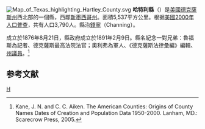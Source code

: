 {{noteTA
|T=zh-hans:哈特利县 (得克萨斯州);zh-hk:哈特利縣 (德克薩斯州);zh-tw:哈特利郡 (德克薩斯州);
}}
[[File:Map_of_Texas_highlighting_Hartley_County.svg|right]]
'''哈特利縣'''（{{lang-en|Hartley County}}）是[[美國|美國]][[德克薩斯州|德克薩斯州]]西北部的一個縣，西鄰[[新墨西哥州|新墨西哥州]]。面積5,537平方公里。根据[[美國2000年人口普查|美國2000年人口普查]]，共有人口3,790人。縣治[[錢寧_(得克薩斯州)|錢寧]]（Channing）。

成立於1876年8月21日，縣政府成立於1891年2月9日。縣名紀念一對兄弟：魯福斯為記者、德克薩斯最高法院法官；奧利弗為軍人、《德克薩斯法律彙編》編輯、[[德克薩斯州州議會|州議員]]。<ref>Kane, J. N. and C. C. Aiken. The American Counties: Origins of County Names Dates of Creation and Population Data 1950-2000. Lanham, MD.: Scarecrow Press, 2005.</ref>

== 参考文献 ==
<div class="references-small">
<references />
</div>
{{德克萨斯州}}
{{Texas-stub}}
[[Category:得克萨斯州行政区划|H]]